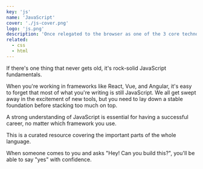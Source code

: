 ```yaml
---
key: 'js'
name: 'JavaScript'
cover: './js-cover.png'
logo: 'js.png'
description: 'Once relegated to the browser as one of the 3 core technologies of the web, JavaScript can now be found almost anywhere you find code. JavaScript developers move fast and push software development forward; they can be as opinionated as the frameworks they use, so let's keep it clean here and make it a place to learn from each other!'
related:
  - сss
  - html
---
```


If there's one thing that never gets old, it's rock-solid JavaScript fundamentals.

When you're working in frameworks like React, Vue, and Angular, it's easy to forget that most of what you're writing is still JavaScript. We all get swept away in the excitement of new tools, but you need to lay down a stable foundation before stacking too much on top.

A strong understanding of JavaScript is essential for having a successful career, no matter which framework you use.

This is a curated resource covering the important parts of the whole language.

When someone comes to you and asks "Hey! Can you build this?", you'll be able to say "yes" with confidence.
